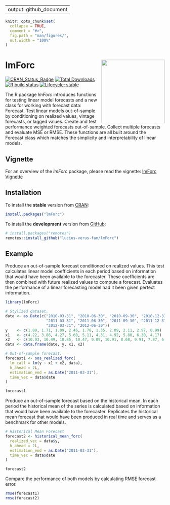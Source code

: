 
---
output: github_document
---
  
<!-- README.md is generated from README.Rmd. Please edit that file -->
  
```r
knitr::opts_chunk$set(
  collapse = TRUE,
  comment = "#>",
  fig.path = "man/figures/",
  out.width = "100%"
)
```

# lmForc <a href='https://github.com/lucius-verus-fan/lmForc/blob/main/vignettes/logo/lmForc_hexSticker.png'><img src='/vignettes/logo/lmForc_hexSticker.png' align="right" height="200" /></a>
<!-- badges: start -->
[![CRAN_Status_Badge](http://www.r-pkg.org/badges/version/lmForc?color=brightgreen)](https://cran.r-project.org/package=lmForc)
[![Total Downloads](http://cranlogs.r-pkg.org/badges/grand-total/lmForc?color=blue)](https://cran.r-project.org/package=lmForc)
[![R build status](https://github.com/lucius-verus-fan/lmForc/workflows/R-CMD-check/badge.svg)](https://github.com/lucius-verus-fan/lmForc/actionsm)
[![Lifecycle: stable](https://img.shields.io/badge/lifecycle-stable-success.svg)](https://lifecycle.r-lib.org/articles/stages.html)
<!-- badges: end -->
  
<!-- [![Monthly Downloads](http://cranlogs.r-pkg.org/badges/lmForc?color=blue)](https://cran.r-project.org/package=lmForc) -->
  
The R package *lmForc* introduces functions for testing linear model forecasts and a new class for working with forecast data: Forecast. Test linear models out-of-sample by conditioning on realized values, vintage forecasts, or lagged values. Create and test performance weighted forecasts out-of-sample. Collect multiple forecasts and evaluate MSE or RMSE. These functions are all built around the Forecast class which matches the simplicity and interpretability of linear models.

## Vignette

For an overview of the *lmForc* package, please read the vignette: [lmForc Vignette](https://cran.r-project.org/web/packages/lmForc/vignettes/lmForc.html)

## Installation

To install the **stable** version from [CRAN](https://cran.r-project.org/package=lmForc):
  
```r
install.packages("lmForc")
```

To install the **development** version from [GitHub](https://github.com/lucius-verus-fan/lmForc):
  
```r
# install.packages("remotes")
remotes::install_github("lucius-verus-fan/lmForc")
```

## Example

Produce an out-of-sample forecast conditioned on realized values. This test calculates linear model coefficients in each period based on information that would have been available to the forecaster. These coefficients are then combined with future realized values to compute a forecast. Evaluates the performance of a linear forecasting model had it been given perfect information.

```r
library(lmForc)

# Stylized dataset.
date <- as.Date(c("2010-03-31", "2010-06-30", "2010-09-30", "2010-12-31",
                  "2011-03-31", "2011-06-30", "2011-09-30", "2011-12-31", 
                  "2012-03-31", "2012-06-30"))
y    <- c(1.09, 1.71, 1.09, 2.46, 1.78, 1.35, 2.89, 2.11, 2.97, 0.99)
x1   <- c(4.22, 3.86, 4.27, 5.60, 5.11, 4.31, 4.92, 5.80, 6.30, 4.17)
x2   <- c(10.03, 10.49, 10.85, 10.47, 9.09, 10.91, 8.68, 9.91, 7.87, 6.63)
data <- data.frame(date, y, x1, x2)

# Out-of-sample forecast.
forecast1 <- oos_realized_forc(
  lm_call = lm(y ~ x1 + x2, data),
  h_ahead = 2L,
  estimation_end = as.Date("2011-03-31"),
  time_vec = data$date
)

forecast1
```

Produce an out-of-sample forecast based on the historical mean. In each period 
the historical mean of the series is calculated based on information that would
have been available to the forecaster. Replicates the historical mean forecast 
that would have been produced in real time and serves as a benchmark for other models.


```r
# Historical Mean Forecast
forecast2 <- historical_mean_forc(
  realized_vec = data$y,
  h_ahead = 2L,
  estimation_end = as.Date("2011-03-31"),
  time_vec = data$date
)

forecast2
```

Compare the performance of both models by calculating RMSE forecast error.

```r
rmse(forecast1)
rmse(forecast2)
```
